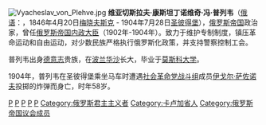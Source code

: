 [[File:Vyacheslav_von_Plehve.jpg|right]]
'''维亚切斯拉夫·康斯坦丁诺维奇·冯·普列韦'''（[[俄语|俄语]]：'''{{lang|ru|Вячесла́в Константи́нович фон Пле́ве}}'''，1846年4月20日[[梅晓夫斯克|梅晓夫斯克]] - 1904年7月28日[[圣彼得堡|圣彼得堡]]），[[俄罗斯帝国|俄罗斯帝国]]政治家，曾任[[俄罗斯帝国内政大臣|俄罗斯帝国内政大臣]]（1902年-1904年）。致力于维护专制制度，镇压革命运动和自由运动，对少数民族严格执行俄罗斯化政策，并支持警察控制工会。

普列韦出身[[德意志|德意志]]贵族，在[[波兰|波兰]][[华沙|华沙]]长大，毕业于[[莫斯科大学|莫斯科大学]]。

1904年，普列韦在圣彼得堡乘坐马车时遭遇[[社会革命党战斗组|社会革命党战斗组]]成员[[伊戈尔·萨佐诺夫|伊戈尔·萨佐诺夫]]投掷的炸弹而身亡，时年58岁。

{{start box}}
{{succession box|[[德米特里·西皮亚金|德米特里·西皮亚金]]|[[彼得·德米特里耶维奇·斯维亚托波尔克-米尔斯基|彼得·德米特里耶维奇·斯维亚托波尔克-米尔斯基]]|[[俄罗斯帝国内政大臣|俄罗斯帝国内政大臣]]|1902年 - 1904年}}
{{end box}}

{{Authority control}}
[[Category:1846年出生|P]]
[[Category:1904年逝世|P]]
[[Category:俄罗斯帝国内政大臣|P]]
[[Category:俄罗斯帝国遇刺身亡者|P]]
[[Category:莫斯科帝国大学法律系校友|P]]
[[Category:俄罗斯君主主义者|Category:俄罗斯君主主义者]]
[[Category:卡卢加省人|Category:卡卢加省人]]
[[Category:俄罗斯帝国议会成员|Category:俄罗斯帝国议会成员]]